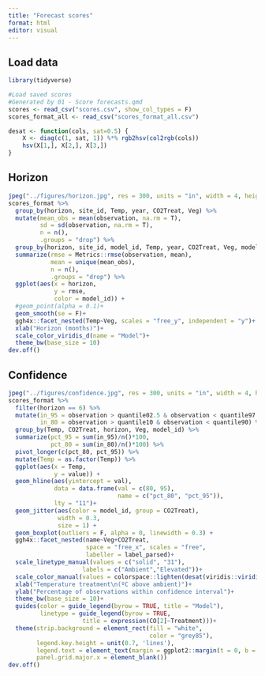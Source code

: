 ```yaml
---
title: "Forecast scores"
format: html
editor: visual
---
```


## Load data

```r
library(tidyverse)

#Load saved scores
#Generated by 01 - Score forecasts.qmd
scores <- read_csv("scores.csv", show_col_types = F)
scores_format_all <- read_csv("scores_format_all.csv")

desat <- function(cols, sat=0.5) {
    X <- diag(c(1, sat, 1)) %*% rgb2hsv(col2rgb(cols))
    hsv(X[1,], X[2,], X[3,])
}
```

## Horizon

```r
jpeg("../figures/horizon.jpg", res = 300, units = "in", width = 4, height = 4)
scores_format %>%
  group_by(horizon, site_id, Temp, year, CO2Treat, Veg) %>%
  mutate(mean_obs = mean(observation, na.rm = T),
         sd = sd(observation, na.rm = T),
         n = n(),
         .groups = "drop") %>%
  group_by(horizon, site_id, model_id, Temp, year, CO2Treat, Veg, model_type) %>%
  summarize(rmse = Metrics::rmse(observation, mean),
            mean = unique(mean_obs),
            n = n(),
            .groups = "drop") %>%
  ggplot(aes(x = horizon, 
             y = rmse,
             color = model_id)) +
  #geom_point(alpha = 0.1)+
  geom_smooth(se = F)+
  ggh4x::facet_nested(Temp~Veg, scales = "free_y", independent = "y")+
  xlab("Horizon (months)")+
  scale_color_viridis_d(name = "Model")+
  theme_bw(base_size = 10)
dev.off()
```

## Confidence

```r
jpeg("../figures/confidence.jpg", res = 300, units = "in", width = 4, height = 4)
scores_format %>%
  filter(horizon == 6) %>%
  mutate(in_95 = observation > quantile02.5 & observation < quantile97.5,
         in_80 = observation > quantile10 & observation < quantile90) %>%
  group_by(Temp, CO2Treat, horizon, Veg, model_id) %>%
  summarize(pct_95 = sum(in_95)/n()*100,
            pct_80 = sum(in_80)/n()*100) %>%
  pivot_longer(c(pct_80, pct_95)) %>%
  mutate(Temp = as.factor(Temp)) %>%
  ggplot(aes(x = Temp, 
             y = value)) +
  geom_hline(aes(yintercept = val), 
             data = data.frame(val = c(80, 95), 
                               name = c("pct_80", "pct_95")),
             lty = "11")+
  geom_jitter(aes(color = model_id, group = CO2Treat), 
              width = 0.3,
              size = 1) +
  geom_boxplot(outliers = F, alpha = 0, linewidth = 0.3) +
  ggh4x::facet_nested(name~Veg+CO2Treat, 
                      space = "free_x", scales = "free",
                      labeller = label_parsed)+
  scale_linetype_manual(values = c("solid", "31"), 
                     labels = c("Ambient","Elevated"))+
  scale_color_manual(values = colorspace::lighten(desat(viridis::viridis(10), 0.3), 0.6))+
  xlab("Temperature treatment\n(ºC above ambient)")+
  ylab("Percentage of observations within confidence interval")+
  theme_bw(base_size = 10)+
  guides(color = guide_legend(byrow = TRUE, title = "Model"),
         linetype = guide_legend(byrow = TRUE,
                     title = expression(CO[2]~Treatment)))+
  theme(strip.background = element_rect(fill = "white",
                                        color = "grey85"),
        legend.key.height = unit(0.7, 'lines'),
        legend.text = element_text(margin = ggplot2::margin(t = 0, b = 0)),
        panel.grid.major.x = element_blank())
dev.off()
```
